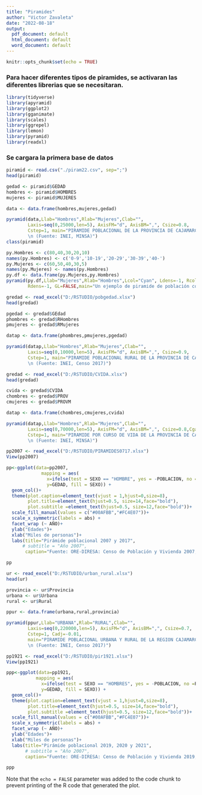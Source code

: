 ---
title: "Piramides"
author: "Victor Zavaleta"
date: "2022-08-18"
output:
  pdf_document: default
  html_document: default
  word_document: default
---

```{r setup, include=FALSE}
knitr::opts_chunk$set(echo = TRUE)
```

### Para hacer diferentes tipos de piramides, se activaran las diferentes librerias que se necesitaran.

```{r}
library(tidyverse)
library(apyramid)
library(ggplot2)
library(gganimate)
library(scales)
library(ggrepel)
library(lemon)
library(pyramid)
library(readxl)
```

### Se cargara la primera base de datos
```{r}
piramid <- read.csv("./piram22.csv", sep=";")
head(piramid)
```

```{r}
gedad <- piramid$GEDAD
hombres <- piramid$HOMBRES
mujeres <- piramid$MUJERES

data <- data.frame(hombres,mujeres,gedad)

pyramid(data,Llab="Hombres",Rlab="Mujeres",Clab="",
        Laxis=seq(0,25000,len=5), AxisFM="d", AxisBM=",", Csize=0.8,
        Cstep=1, main="PIRAMIDE POBLACIONAL DE LA PROVINCIA DE CAJAMARCA 2022 
        \n (Fuente: INEI, MINSA)")
class(piramid)
```


```{r}
py.Hombres <- c(80,40,30,20,10)
names(py.Hombres) <- c('0-9','10-19','20-29','30-39','40-')
py.Mujeres <- c(60,50,40,30,5)
names(py.Mujeres) <- names(py.Hombres)
py.df <- data.frame(py.Mujeres,py.Hombres)
pyramid(py.df,Llab="Mujeres",Rlab="Hombres",Lcol="Cyan", Ldens=-1, Rcol="Pink", 
        Rdens=-1, GL=FALSE,main="Un ejemplo de piramide de población con auto-ejes")
```

```{r}
gredad <- read_excel("D:/RSTUDIO/pobgedad.xlsx")
head(gredad)

pgedad <- gredad$GEdad
phombres <- gredad$RHombres
pmujeres <- gredad$RMujeres

datap <- data.frame(phombres,pmujeres,pgedad)

pyramid(datap,Llab="Hombres",Rlab="Mujeres",Clab="",
        Laxis=seq(0,10000,len=5), AxisFM="d", AxisBM=",", Csize=0.9,
        Cstep=1, main="PIRAMIDE POBLACIONAL RURAL DE LA PROVINCIA DE CAJAMARCA 
        \n (Fuente: INEI, Censo 2017)")
```

```{r}
gredad <- read_excel("D:/RSTUDIO/CVIDA.xlsx")
head(gredad)

cvida <- gredad$CVIDA
chombres <- gredad$PROV
cmujeres <- gredad$PROVM

datap <- data.frame(chombres,cmujeres,cvida)

pyramid(datap,Llab="Hombres",Rlab="Mujeres",Clab="",
        Laxis=seq(0,70000,len=5), AxisFM="d", AxisBM=",", Csize=0.8,Cgap=0.5,
        Cstep=1, main="PIRAMIDE POR CURSO DE VIDA DE LA PROVINCIA DE CAJAMARCA 2022 
        \n (Fuente: INEI, MINSA)")
```


```{r}
pp2007 <- read_excel("D:/RSTUDIO/PIRAMIDES0717.xlsx")
View(pp2007)

pp<-ggplot(data=pp2007,
             mapping = aes(
               x=ifelse(test = SEXO == "HOMBRE", yes = -POBLACION, no =POBLACION),
               y=GEDAD, fill = SEXO)) +
  geom_col()+
  theme(plot.caption=element_text(vjust = 1,hjust=0,size=8),
        plot.title=element_text(hjust=0.5, size=14,face="bold"),
        plot.subtitle =element_text(hjust=0.5, size=12,face="bold"))+
  scale_fill_manual(values = c("#00AFBB","#FC4E07"))+
  scale_x_symmetric(labels = abs) +
  facet_wrap (~ AÑO)+
  ylab("Edades")+
  xlab("Miles de personas")+
  labs(title="Pirámide poblacional 2007 y 2017",
      # subtitle = "Año 2007",
       caption="Fuente: ORE-DIRESA: Censo de Población y Vivienda 2007, 2017, INEI.")

pp

```

```{r}
ur <- read_excel("D:/RSTUDIO/urban_rural.xlsx")
head(ur)

provincia <- ur$Provincia
urbana <- ur$Urbana
rural <- ur$Rural

ppur <- data.frame(urbana,rural,provincia)

pyramid(ppur,Llab="URBANA",Rlab="RURAL",Clab="",
        Laxis=seq(0,220000,len=5), AxisFM="d", AxisBM=",", Csize=0.7,
        Cstep=1, Cadj=-0.01,
        main="PIRAMIDE POBLACIONAL URBANA Y RURAL DE LA REGION CAJAMARCA 2017 
        \n (Fuente: INEI, Censo 2017)")

```

```{r}
pp1921 <- read_excel("D:/RSTUDIO/pir1921.xlsx")
View(pp1921)

ppp<-ggplot(data=pp1921,
           mapping = aes(
             x=ifelse(test = SEXO == "HOMBRES", yes = -POBLACION, no =POBLACION),
             y=GEDAD, fill = SEXO)) +
  geom_col()+
  theme(plot.caption=element_text(vjust = 1,hjust=0,size=8),
        plot.title=element_text(hjust=0.5, size=14,face="bold"),
        plot.subtitle =element_text(hjust=0.5, size=12,face="bold"))+
  scale_fill_manual(values = c("#00AFBB","#FC4E07"))+
  scale_x_symmetric(labels = abs) +
  facet_wrap (~ AÑO)+
  ylab("Edades")+
  xlab("Miles de personas")+
  labs(title="Pirámide poblacional 2019, 2020 y 2021",
       # subtitle = "Año 2007",
       caption="Fuente: ORE-DIRESA: Censo de Población y Vivienda 2019,2020, 2021, INEI.")

ppp
```


Note that the `echo = FALSE` parameter was added to the code chunk to prevent printing of the R code that generated the plot.
